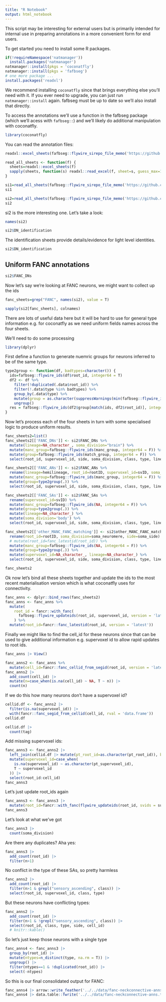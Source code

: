 ```yaml
---
title: "R Notebook"
output: html_notebook
---
```


This script may be interesting for external users but is primarily intended for
internal use in preparing annotations in a more convenient form for end
users.

To get started you need to install some R packages. 

```r
if(!requireNamespace('natmanager'))
  install.packages('natmanager')
natmanager::install(pkgs = 'coconatfly')
natmanager::install(pkgs = 'fafbseg')
# one more package ...
install.packages('readxl')
```

We recommend installing `coconatfly` since that brings everything else you'll
need with it. If you ever need to upgrade, you can just run `natmanager::install` again. fafbseg must be up to date so we'll also install that directly.

To access the annotations we'll use a function in the fafbseg package (which 
we'll acess with `fafbseg::`) and we'll likely do additional manipulation with coconatfly.

```r
library(coconatfly)
```

You can read the annotation files:
```r
readxl::excel_sheets(fafbseg::flywire_sirepo_file_memo('https://github.com/flyconnectome/2023neckconnective/supplemental_files/Supplemental_file_1_Seed_planes.xlsx'))
```

```r
read_all_sheets <- function(f) {
  sheets=readxl::excel_sheets(f)
  sapply(sheets, function(s) readxl::read_excel(f, sheet=s, guess_max=10e3), simplify = F)
}
```

```r
si1=read_all_sheets(fafbseg::flywire_sirepo_file_memo('https://github.com/flyconnectome/2023neckconnective/supplemental_files/Supplemental_file_1_Seed_planes.xlsx'))
si1
```

```r
si2=read_all_sheets(fafbseg::flywire_sirepo_file_memo('https://github.com/flyconnectome/2023neckconnective/supplemental_files/Supplemental_file_2_Typing_and_matching.xlsx'))
si2
```

si2 is the more interesting one. Let's take a look:

```r
names(si2)
```

```r
si2$DN_identification
```

The identification sheets provide details/evidence for light level identities.

```r
si2$DN_identification
```

## Uniform FANC annotations
```r
si2$FANC_DNs
```

Now let's say we're looking at FANC neurons, we might want to collect up the ids

```r
fanc_sheets=grep("FANC", names(si2), value = T)
```

```r
sapply(si2[fanc_sheets], colnames)
```
There are lots of useful data here but it will be hard to use for general type
information e.g. for coconatfly as we need uniform fields names across
the four sheets.

We'll need to do some processing

```r
library(dplyr)
```


First define a function to generate nuemric groups for neurons inferred to be
of the same type.

```r
type2group <- function(df, badtypes=character()) {
  ids=fafbseg::flywire_ids(df$root_id, integer64 = T)
  df2 <- df %>%
    filter(!duplicated(.data$root_id)) %>%
    filter(!.data$type %in% badtypes) %>%
    group_by(.data$type) %>%
    mutate(group = as.character(suppressWarnings(min(fafbseg::flywire_ids(.data$root_id, integer64 = T))))) %>%
    ungroup()
  res = fafbseg::flywire_ids(df2$group[match(ids, df2$root_id)], integer64 = F)
}
```


Now let's process each of the four sheets in turn with some specialised logic
to produce uniform results.

```r
fanc_sheets2=list()
fanc_sheets2[['FANC_DNs']] <- si2$FANC_DNs %>%
  mutate(lineage=NA_character_, soma_division="brain") %>%
  mutate(manc_group=fafbseg::flywire_ids(manc_group, integer64 = F)) %>%
  mutate(group=fafbseg::flywire_ids(match_group, integer64 = F)) %>%
  select(root_id, supervoxel_id, side, soma_division, class, type, lineage, group, manc_group)

fanc_sheets2[['FANC_ANs']] <- si2$FANC_ANs %>%
  rename(lineage=hemilineage, root_id=rootID, supervoxel_id=svID, soma_division=soma_neuromere) %>%
  mutate(manc_group=fafbseg::flywire_ids(manc_group, integer64 = F)) %>%
  mutate(group=type2group(.)) %>%
  select(root_id, supervoxel_id, side, soma_division, class, type, lineage, group, manc_group)

fanc_sheets2[['FANC_SAs']] <- si2$FANC_SAs %>%
  rename(supervoxel_id=svID) %>%
  mutate(manc_group=fafbseg::flywire_ids(NA, integer64 = F)) %>%
  mutate(group=type2group(.)) %>%
  mutate(lineage=NA_character_) %>%
  mutate(soma_division='body') %>%
  select(root_id, supervoxel_id, side, soma_division, class, type, lineage, group, manc_group)

fanc_sheets2[['other_MANC_FANC_matching']] <- si2$other_MANC_FANC_matching %>%
  rename(root_id=rootID, soma_division=soma_neuromere, side=soma_side) %>%
  # mutate(root_id=fanc_latestid(root_id)) %>%
  mutate(manc_group=fafbseg::flywire_ids(NA, integer64 = F)) %>%
  mutate(group=type2group(.)) %>%
  mutate(supervoxel_id=NA_character_, lineage=NA_character_) %>%
  select(root_id, supervoxel_id, side, soma_division, class, type, lineage, group, manc_group)

fanc_sheets2
```

Ok now let's bind all these sheets together and update the ids to the most
recent materialisation version which is what coconatfly uses for connectivity.
```r
fanc_anns <- dplyr::bind_rows(fanc_sheets2)
fanc_anns <- fanc_anns %>%
  mutate(
    root_id = fancr::with_fanc(
      fafbseg::flywire_updateids(root_id, supervoxel_id, version = 'latest'))
    ) %>%
  mutate(root_id=fancr::fanc_latestid(root_id, version = 'latest'))
```

Finally we might like to find the cell_id for these neurons since that can
be used to give additional information e.g. supervoxel id to allow rapid
updates to root ids.

```r
fanc_anns |> View()
```

```r
fanc_anns2 <- fanc_anns %>%
  mutate(cell_id=fancr::fanc_cellid_from_segid(root_id, version = 'latest'))
fanc_anns2 |> 
  add_count(cell_id) |> 
  mutate(n=case_when(is.na(cell_id) ~ NA, T ~ n)) |> 
  count(n)
```

If we do this how many neurons don't have a supervoxel id?

```r
cellid.df <- fanc_anns2 |> 
  filter(is.na(supervoxel_id)) |> 
  with(fancr::fanc_segid_from_cellid(cell_id, rval = 'data.frame'))
cellid.df
```

```r
cellid.df |> 
  count(tag)
```


Add missing supervoxel ids:

```r
fanc_anns3 <- fanc_anns2 |> 
  left_join(cellid.df |> mutate(pt_root_id=as.character(pt_root_id)), by = c('root_id'='pt_root_id'), suffix = c("", ".cellid")) |> 
  mutate(supervoxel_id=case_when(
    is.na(supervoxel_id) ~ as.character(pt_supervoxel_id),
    T ~ supervoxel_id
  )) |> 
  select(root_id:cell_id)
fanc_anns3
```
Let's just update root_ids again

```r
fanc_anns3 <- fanc_anns3 |> 
  mutate(root_id=fancr::with_fanc(flywire_updateids(root_id, svids = supervoxel_id, version = 'latest')))
fanc_anns3
```


Let's look at what we've got

```r
fanc_anns3 |> 
  count(soma_division)
```

Are there any duplicates? Aha yes:

```r
fanc_anns3 |> 
  add_count(root_id) |> 
  filter(n>1) 
```


No conflict in the type of these SAs, so pretty harmless
```r
fanc_anns2 |> 
  add_count(root_id) |> 
  filter(n>1 & grepl("sensory_ascending", class)) |> 
  select(root_id, supervoxel_id, class, type)
```

But these neurons have conflicting types:

```r
fanc_anns2 |> 
  add_count(root_id) |> 
  filter(n>1 & !grepl("sensory_ascending", class)) |> 
  select(root_id, class, type, side, cell_id) 
  # knitr::kable()
```

So let's just keep those neurons with a single type

```r
fanc_anns4 <- fanc_anns3 |> 
  group_by(root_id) |> 
  mutate(ntypes=n_distinct(type, na.rm = T)) |> 
  ungroup() |> 
  filter(ntypes==1 & !duplicated(root_id)) |> 
  select(-ntypes)
```

So this is our final consolidated output for FANC:

```r
fanc_anns4 |> arrow::write_feather('../../data/fanc-neckconnective-anns.feather')
fanc_anns4 |> data.table::fwrite('../../data/fanc-neckconnective-anns.tsv', sep = '\t')
```


